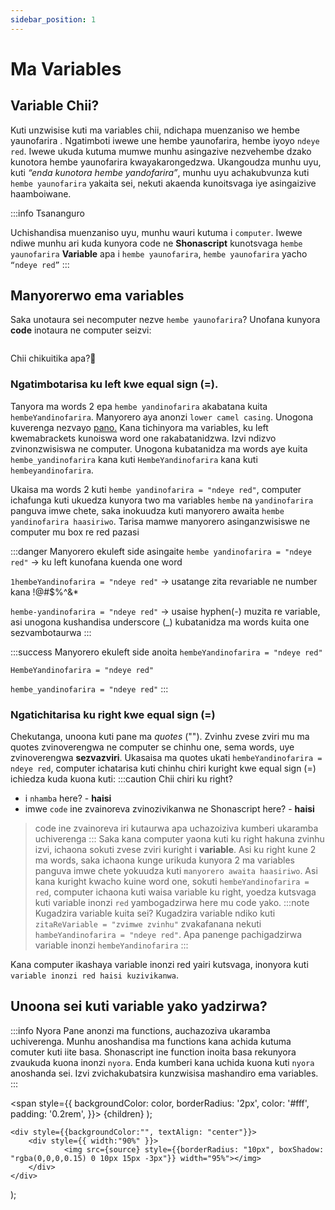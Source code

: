 ```yaml
---
sidebar_position: 1
---
```



# Ma Variables


## Variable Chii?
Kuti unzwisise kuti ma variables chii, ndichapa muenzaniso we <Highlight color="#008080">hembe yaunofarira</Highlight> . Ngatimboti iwewe une hembe yaunofarira, hembe iyoyo `ndeye red`. Iwewe ukuda kutuma mumwe munhu asingazive nezvehembe dzako kunotora hembe yaunofarira kwayakarongedzwa. Ukangoudza munhu uyu, kuti _“enda kunotora hembe yandofarira”_, munhu uyu achakubvunza kuti `hembe yaunofarira` yakaita sei, nekuti akaenda kunoitsvaga iye asingaizive haamboiwane. 

:::info Tsananguro

Uchishandisa muenzaniso uyu, munhu wauri kutuma i `computer`. 
Iwewe ndiwe munhu ari kuda kunyora code ne **Shonascript** kunotsvaga `hembe yaunofarira`
**Variable** apa i `hembe yaunofarira`, `hembe yaunofarira` yacho `“ndeye red”`
:::

## Manyorerwo ema variables

Saka unotaura sei necomputer nezve `hembe yaunofarira`? Unofana kunyora **code**  inotaura ne computer seizvi:

<Image source="https://lh3.googleusercontent.com/FxV3qCSPE5vxQqrrj39w6zy8J-ap8aG6F6tR5L8MhisiUo3Ow9xzpRQfWVje9pBNBopxtSuejYAZ4cUHXJyG3ZNngHUv-P_6OOkB1WC8DvSzz_KOAsMNIpcUxHT0c3IEwMoCT7UBXVOdWXotLzE73KtjrfF4MKfIWBBKi_TkbwVhjuopmlygLqS3ddXFmEsy4FAWcjStQreatb_ezuErfcA5qpCOMRVirNdI7UmEvK89jDvAPaWQKuhnFNBLShSq966VEf9a4Ft5TuM4K1QMyJ8lPqLSUTgj090pL9ykc9O_1mO28aliVJvmQrWkjdVe35dVjjNuISZNwynl7wQJr6LEFmmK6SdEgSfDQUH1FBGFd2o1reTxugC8ygIcj56wZzWMw3sorO3Bvw9NeUBEovYKNq42TLiTkPgdpOz3O4VfKzKLr_hiNm6wMkjWFyouLzQYeHer3Dte2hMWBooiNVWazkwp9Oo-NrxCvcwD2_PW8qoNb_fnzyztL870GjVcWfEAdJjLrWrLDBd_G6f_1wjF0aajBVimUztw8XtO-hJHx__FJRSAkHyxP1t1ZNlw8O7dB04L7coMKr9OhvQC-rs7Qlvny33Px0aSyp2q9Y6-W9YbKiEtm9A9MMO0F74V7tvXnW4Z84zRsovdhjong7W4VNxjteZ0BdyuejnzAQRts1iValqonlMDDROuKM_KwgzQq29Zb4OO_g4BhwCHOZ4=w586-h170-no?authuser=0"/>

Chii chikuitika apa?🤯


### Ngatimbotarisa ku **left** kwe equal sign (=).

Tanyora ma words 2 epa  `hembe yandinofarira` akabatana kuita `hembeYandinofarira`. Manyorero aya anonzi `lower camel casing`. Unogona kuverenga nezvayo [pano.](https://www.computerhope.com/jargon/c/camelcase.htm)
Kana tichinyora ma variables, ku left kwemabrackets kunoiswa word one rakabatanidzwa. Izvi ndizvo zvinonzwisiswa ne computer. Unogona kubatanidza ma words aye kuita `hembe_yandinofarira` kana kuti `HembeYandinofarira` kana kuti `hembeyandinofarira`. 

Ukaisa ma words 2 kuti `hembe yandinofarira = "ndeye red"`, computer ichafunga kuti ukuedza kunyora two ma variables `hembe` na `yandinofarira` panguva imwe chete, saka inokuudza kuti manyorero awaita `hembe yandinofarira haasiriwo`. Tarisa mamwe manyorero asinganzwisiswe ne computer mu box re red pazasi

:::danger Manyorero ekuleft side asingaite
`hembe yandinofarira = "ndeye red"` -> ku left kunofana kuenda one word

`1hembeYandinofarira = "ndeye red"` -> usatange zita revariable ne number kana !@#$%^&*

`hembe-yandinofarira = "ndeye red"` -> usaise hyphen(-) muzita re variable, asi unogona kushandisa underscore (_) kubatanidza ma words kuita one sezvambotaurwa
:::


:::success Manyorero ekuleft side anoita
`hembeYandinofarira = "ndeye red"` 

`HembeYandinofarira = "ndeye red"`

`hembe_yandinofarira = "ndeye red"`
:::

### Ngatichitarisa ku **right** kwe equal sign (=)

Chekutanga, unoona kuti pane ma _quotes_ (""). Zvinhu zvese zviri mu ma quotes zvinoverengwa ne computer se chinhu one, sema words, uye zvinoverengwa **sezvazviri**. Ukasaisa ma quotes ukati `hembeYandinofarira = ndeye red`, computer ichatarisa kuti chinhu chiri kuright kwe equal sign (=) ichiedza kuda kuona kuti:
:::caution Chii chiri ku right?
- i `nhamba` here?  - **haisi**
- imwe `code` ine zvainoreva zvinozivikanwa ne Shonascript here? - **haisi**
> code ine zvainoreva iri kutaurwa apa uchazoiziva kumberi ukaramba uchiverenga
:::
Saka kana computer yaona kuti ku right hakuna zvinhu izvi, ichaona sokuti zvese zviri kuright i **variable**. Asi ku right kune 2 ma words, saka ichaona kunge urikuda kunyora 2 ma variables panguva imwe chete yokuudza kuti `manyorero awaita haasiriwo`. Asi kana kuright kwacho kuine word one, sokuti `hembeYandinofarira = red`, computer ichaona kuti waisa variable ku right, yoedza kutsvaga kuti variable inonzi `red` yambogadzirwa here mu code yako. 
:::note Kugadzira variable kuita sei?
 Kugadzira variable ndiko kuti `zitaReVariable = "zvimwe zvinhu"` zvakafanana nekuti `hambeYandinofarira = "ndeye red"`. Apa panenge pachigadzirwa variable inonzi `hembeYandinofarira`
:::

Kana computer ikashaya variable inonzi red yairi kutsvaga, inonyora kuti `variable inonzi red haisi kuzivikanwa`.

## Unoona sei kuti variable yako yadzirwa?

:::info Nyora
Pane anonzi ma functions, auchazoziva ukaramba uchiverenga. Munhu anoshandisa ma functions kana achida kutuma comuter kuti iite basa. Shonascript ine function inoita basa rekunyora zvaukuda kuona inonzi `nyora`. 
Enda kumberi kana uchida kuona kuti `nyora` anoshanda sei. Izvi zvichakubatsira kunzwisisa mashandiro ema variables. 
:::






  <span
    style={{
      backgroundColor: color,
      borderRadius: '2px',
      color: '#fff',
      padding: '0.2rem',
    }}>
    {children}
  </span>
);

    <div style={{backgroundColor:"", textAlign: "center"}}>
        <div style={{ width:"90%" }}>
                <img src={source} style={{borderRadius: "10px", boxShadow: "rgba(0,0,0,0.15) 0 10px 15px -3px"}} width="95%"></img> 
        </div>
    </div>
 
);